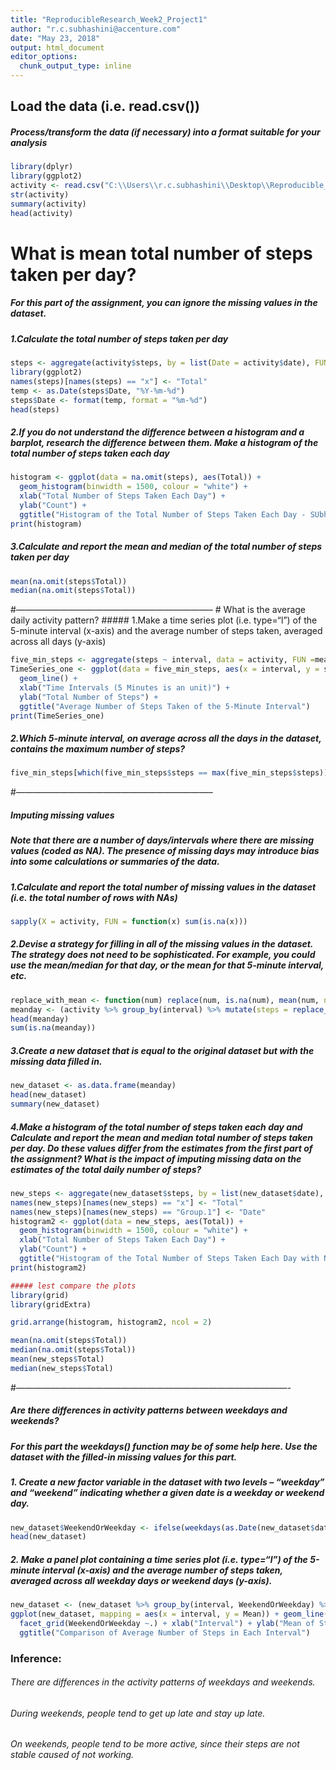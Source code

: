 ---
title: "ReproducibleResearch_Week2_Project1"
author: "r.c.subhashini@accenture.com"
date: "May 23, 2018"
output: html_document
editor_options: 
  chunk_output_type: inline
---


## Load the data (i.e. \color{red}{\verb|read.csv()|}read.csv())
##### Process/transform the data (if necessary) into a format suitable for your analysis

```{r}
library(dplyr)
library(ggplot2)
activity <- read.csv("C:\\Users\\r.c.subhashini\\Desktop\\Reproducible_Research_Course_Project\\RepData_PeerAssessment1\\activity.csv")
str(activity)
summary(activity)
head(activity)
```


# What is mean total number of steps taken per day?
##### For this part of the assignment, you can ignore the missing values in the dataset.
##### 1.Calculate the total number of steps taken per day
```{r}
steps <- aggregate(activity$steps, by = list(Date = activity$date), FUN = sum)
library(ggplot2)
names(steps)[names(steps) == "x"] <- "Total"
temp <- as.Date(steps$Date, "%Y-%m-%d")
steps$Date <- format(temp, format = "%m-%d")
head(steps)
```

##### 2.If you do not understand the difference between a histogram and a barplot, research the difference between them. Make a histogram of the total number of steps taken each day

```{r}
histogram <- ggplot(data = na.omit(steps), aes(Total)) + 
  geom_histogram(binwidth = 1500, colour = "white") +
  xlab("Total Number of Steps Taken Each Day") +
  ylab("Count") +
  ggtitle("Histogram of the Total Number of Steps Taken Each Day - SUbhashini")
print(histogram)
```

##### 3.Calculate and report the mean and median of the total number of steps taken per day
```{r}
mean(na.omit(steps$Total))
median(na.omit(steps$Total))
```
#--------------------------------------------------------------------
# What is the average daily activity pattern?
##### 1.Make a time series plot (i.e. \color{red}{\verb|type = "l"|}type="l") of the 5-minute interval (x-axis) and the average number of steps taken, averaged across all days (y-axis)
```{r}
five_min_steps <- aggregate(steps ~ interval, data = activity, FUN =mean)
TimeSeries_one <- ggplot(data = five_min_steps, aes(x = interval, y = steps)) + 
  geom_line() +
  xlab("Time Intervals (5 Minutes is an unit)") + 
  ylab("Total Number of Steps") +
  ggtitle("Average Number of Steps Taken of the 5-Minute Interval")
print(TimeSeries_one)
```

##### 2.Which 5-minute interval, on average across all the days in the dataset, contains the maximum number of steps?
```{r}
five_min_steps[which(five_min_steps$steps == max(five_min_steps$steps)),]
```

#--------------------------------------------------------------------

##### Imputing missing values
##### Note that there are a number of days/intervals where there are missing values (coded as \color{red}{\verb|NA|}NA). The presence of missing days may introduce bias into some calculations or summaries of the data.

##### 1.Calculate and report the total number of missing values in the dataset (i.e. the total number of rows with \color{red}{\verb|NA|}NAs)
```{r}
sapply(X = activity, FUN = function(x) sum(is.na(x)))
```

##### 2.Devise a strategy for filling in all of the missing values in the dataset. The strategy does not need to be sophisticated. For example, you could use the mean/median for that day, or the mean for that 5-minute interval, etc.
```{r}
replace_with_mean <- function(num) replace(num, is.na(num), mean(num, na.rm = TRUE))
meanday <- (activity %>% group_by(interval) %>% mutate(steps = replace_with_mean(steps)))
head(meanday)
sum(is.na(meanday))
```

##### 3.Create a new dataset that is equal to the original dataset but with the missing data filled in.
```{r}
new_dataset <- as.data.frame(meanday)
head(new_dataset)
summary(new_dataset)
```
     
##### 4.Make a histogram of the total number of steps taken each day and Calculate and report the mean and median total number of steps taken per day. Do these values differ from the estimates from the first part of the assignment? What is the impact of imputing missing data on the estimates of the total daily number of steps?
```{r}
new_steps <- aggregate(new_dataset$steps, by = list(new_dataset$date), FUN = sum)
names(new_steps)[names(new_steps) == "x"] <- "Total"
names(new_steps)[names(new_steps) == "Group.1"] <- "Date"
histogram2 <- ggplot(data = new_steps, aes(Total)) + 
  geom_histogram(binwidth = 1500, colour = "white") +
  xlab("Total Number of Steps Taken Each Day") +
  ylab("Count") +
  ggtitle("Histogram of the Total Number of Steps Taken Each Day with New Version Dataset")
print(histogram2)

##### lest compare the plots
library(grid)
library(gridExtra)

grid.arrange(histogram, histogram2, ncol = 2)

mean(na.omit(steps$Total))
median(na.omit(steps$Total))
mean(new_steps$Total)
median(new_steps$Total)
```
#----------------------------------------------------------------------------------------------

##### Are there differences in activity patterns between weekdays and weekends?
#####   For this part the \color{red}{\verb|weekdays()|}weekdays() function may be of some help here. Use the dataset with the filled-in missing values for this part.

##### 1. Create a new factor variable in the dataset with two levels – “weekday” and “weekend” indicating whether a given date is a weekday or weekend day.
```{r}
new_dataset$WeekendOrWeekday <- ifelse(weekdays(as.Date(new_dataset$date)) %in% c("Monday", "Tuesday", "Wednesday", "Thursday", "Friday"), "Weekday", "Weekend")
head(new_dataset)
```

##### 2. Make a panel plot containing a time series plot (i.e. \color{red}{\verb|type = "l"|}type="l") of the 5-minute interval (x-axis) and the average number of steps taken, averaged across all weekday days or weekend days (y-axis).
```{r}
new_dataset <- (new_dataset %>% group_by(interval, WeekendOrWeekday) %>% summarise(Mean = mean(steps)))
ggplot(new_dataset, mapping = aes(x = interval, y = Mean)) + geom_line() +
  facet_grid(WeekendOrWeekday ~.) + xlab("Interval") + ylab("Mean of Steps") +
  ggtitle("Comparison of Average Number of Steps in Each Interval")
```
### Inference:
###### There are differences in the activity patterns of weekdays and weekends.
###### During weekends, people tend to get up late and stay up late. 
###### On weekends, people tend to be more active, since their steps are not stable caused of not working.

